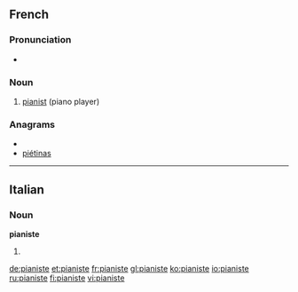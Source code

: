==French==
{{wikipedia|lang=fr}}

===Pronunciation===
* {{IPA|/pja.nist/|lang=fr}}

===Noun===
{{fr-noun|mf}}

# [[pianist]] (piano player)

===Anagrams===
* {{alphagram|aeiinpst}}
* [[piétinas#French|piétinas]]

----

==Italian==

===Noun===
'''pianiste''' {{f}}

# {{plural of|pianista|lang=Italian}}

[[de:pianiste]]
[[et:pianiste]]
[[fr:pianiste]]
[[gl:pianiste]]
[[ko:pianiste]]
[[io:pianiste]]
[[ru:pianiste]]
[[fi:pianiste]]
[[vi:pianiste]]
